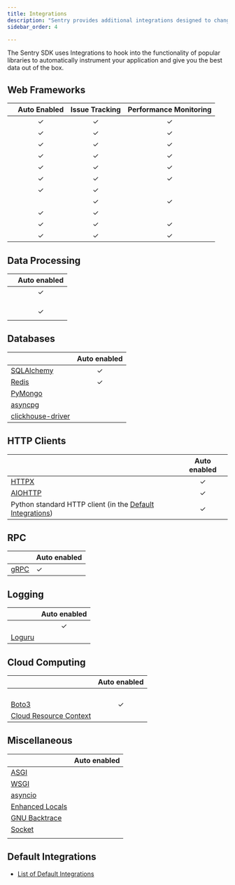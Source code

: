 ```yaml
---
title: Integrations
description: "Sentry provides additional integrations designed to change configuration or add instrumentation to your application."
sidebar_order: 4

---
```


The Sentry SDK uses Integrations to hook into the functionality of popular libraries to automatically instrument your application and give you the best data out of the box.

## Web Frameworks

|                                                                                                     | **Auto Enabled** | **Issue Tracking** | **Performance Monitoring** |
| --------------------------------------------------------------------------------------------------- | :--------------: | :----------------: | :------------------------: |
| <PlatformLinkWithLogo2 platform="python.django" url="/platform/python/integrations/django" />       |        ✓         |         ✓          |             ✓              |
| <PlatformLinkWithLogo2 platform="python.flask" url="/platform/python/integrations/flask" />         |        ✓         |         ✓          |             ✓              |
| <PlatformLinkWithLogo2 platform="python.fastapi" url="/platform/python/integrations/fastapi" />     |        ✓         |         ✓          |             ✓              |
| <PlatformLinkWithLogo2 platform="python.aiohttp" url="configuration/integration/aiohttp" />         |        ✓         |         ✓          |             ✓              |
| <PlatformLinkWithLogo2 platform="python.bottle" url="/platform/python/integrations/bottle" />       |        ✓         |         ✓          |             ✓              |
| <PlatformLinkWithLogo2 platform="python.falcon" url="/platform/python/integrations/falcon" />       |        ✓         |         ✓          |             ✓              |
| <PlatformLinkWithLogo2 platform="python.pyramid" url="/platform/python/integrations/pyramid" />     |        ✓         |         ✓          |                            |
| <PlatformLinkWithLogo2 platform="python.quart" url="/platform/python/integrations/quart" />         |                  |         ✓          |             ✓              |
| <PlatformLinkWithLogo2 platform="python.sanic" url="/platform/python/integrations/sanic" />         |        ✓         |         ✓          |                            |
| <PlatformLinkWithLogo2 platform="python.starlette" url="/platform/python/integrations/starlette" /> |        ✓         |         ✓          |             ✓              |
| <PlatformLinkWithLogo2 platform="python.tornado" url="/platform/python/integrations/tornado" />     |        ✓         |         ✓          |             ✓              |

## Data Processing

|                                                                                             | **Auto enabled** |
| ------------------------------------------------------------------------------------------- | :--------------: |
| <PlatformLinkWithLogo2 platform="python.celery" url="configuration/integration/celery" />   |        ✓         |
| <PlatformLinkWithLogo2 platform="python.airflow" url="configuration/integration/airflow" /> |                  |
| <PlatformLinkWithLogo2 platform="python.beam" url="configuration/integration/beam" />       |                  |
| <PlatformLinkWithLogo2 platform="python.spark" url="configuration/integration/spark" />     |                  |
| <PlatformLinkWithLogo2 platform="python.rq" url="configuration/integration/rq" />           |        ✓         |
| <PlatformLinkWithLogo2 platform="python.arq" url="configuration/integration/arq" />         |                  |

## Databases

|                                         | **Auto enabled** |
| --------------------------------------- | :--------------: |
| [SQLAlchemy](sqlalchemy/)               |        ✓         |
| [Redis](redis/)                         |        ✓         |
| [PyMongo](pymongo/)                     |                  |
| [asyncpg](asyncpg/)                     |                  |
| [clickhouse-driver](clickhouse-driver/) |                  |

## HTTP Clients

|                                                                                    | **Auto enabled** |
| ---------------------------------------------------------------------------------- | :--------------: |
| [HTTPX](httpx/)                                                                    |        ✓         |
| [AIOHTTP](aiohttp/)                                                                |        ✓         |
| Python standard HTTP client (in the [Default Integrations](default-integrations/)) |        ✓         |

## RPC

|               | **Auto enabled** |
| ------------- | ---------------- |
| [gRPC](grpc/) | ✓                |

## Logging

|                                                                                             | **Auto enabled** |
| ------------------------------------------------------------------------------------------- | :--------------: |
| <PlatformLinkWithLogo2 platform="python.logging" url="configuration/integration/logging" /> |        ✓         |
| [Loguru](loguru/)                                                                           |                  |

## Cloud Computing

|                                                                                                             | **Auto enabled** |
| ----------------------------------------------------------------------------------------------------------- | :--------------: |
| <PlatformLinkWithLogo2 platform="python.aws-lambda" url="configuration/integration/aws-lambda" />           |                  |
| <PlatformLinkWithLogo2 platform="python.gcp-functions" url="/platform/python/integrations/gcp-functions" /> |                  |
| <PlatformLinkWithLogo2 platform="python.chalice" url="/platform/python/integrations/chalice" />             |                  |
| <PlatformLinkWithLogo2 platform="python.serverless" url="/platform/python/integrations/serverless" />       |                  |
| [Boto3](boto3/)                                                                                             |        ✓         |
| [Cloud Resource Context](cloudresourcecontext/)                                                             |                  |

## Miscellaneous

|                                                                                               | **Auto enabled** |
| --------------------------------------------------------------------------------------------- | :--------------: |
| [ASGI](asgi/)                                                                                 |                  |
| [WSGI](wsgi/)                                                                                 |                  |
| [asyncio](asyncio/)                                                                           |                  |
| [Enhanced Locals](pure_eval/)                                                                 |                  |
| [GNU Backtrace](gnu_backtrace/)                                                               |                  |
| [Socket](socket/)                                                                             |                  |
| <PlatformLinkWithLogo2 platform="python.tryton" url="/platform/python/integrations/tryton" /> |                  |

## Default Integrations

- [List of Default Integrations](default-integrations/)
